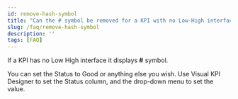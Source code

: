 ```yaml
---
id: remove-hash-symbol
title: "Can the # symbol be removed for a KPI with no Low-High interface?"
slug: /faq/remove-hash-symbol
description: ''
tags: [FAQ]
---
```


If a KPI has no Low High interface it displays **#** symbol.

You can set the Status to Good or anything else you wish. Use Visual KPI Designer to set the Status column, and the drop-down menu to set the value.